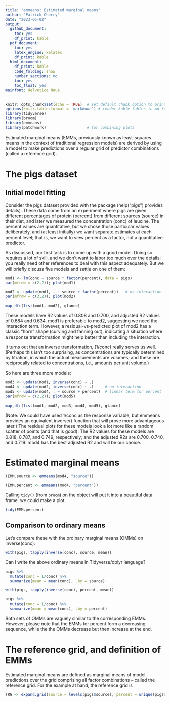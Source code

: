 ```yaml
---
title: "emmeans: Estimated marginal means"
author: "Patrick Cherry"
date: "2023-05-02"
output:
  github_document: 
    toc: yes
    df_print: kable
  pdf_document: 
    toc: yes
    latex_engine: xelatex
    df_print: kable
  html_document:
    df_print: kable
    code_folding: show
    number_sections: no
    toc: yes
    toc_float: yes
mainfont: Helvetica Neue
---
```

```r
knitr::opts_chunk$set(echo = TRUE)  # set default chunk option to print the code that generated that output
options(knitr.table.format = 'markdown') # render kable tables in md for github, comment out otherwise
library(tidyverse)
library(broom)
library(emmeans)
library(patchwork)                  # for combining plots
```

Estimated marginal means (EMMs, previously known as least-squares means in the context of traditional regression models) are derived by using a model to make predictions over a regular grid of predictor combinations (called a reference grid).

# The pigs dataset
## Initial model fitting
Consider the pigs dataset provided with the package (help("pigs") provides details). These data come from an experiment where pigs are given different percentages of protein (percent) from different sources (source) in their diet, and later we measured the concentration (conc) of leucine. The percent values are quantitative, but we chose those particular values deliberately, and (at least initially) we want separate estimates at each percent level; that is, we want to view percent as a factor, not a quantitative predictor.

As discussed, our first task is to come up with a good model. Doing so requires a lot of skill, and we don’t want to labor too much over the details; you really need other references to deal with this aspect adequately. But we will briefly discuss five models and settle on one of them:
```r
mod1 <- lm(conc ~ source * factor(percent), data = pigs)
par(mfrow = c(2,2)); plot(mod1)
```
```r
mod2 <- update(mod1, . ~ source + factor(percent))   # no interaction
par(mfrow = c(2,2)); plot(mod2)
```

```r
map_dfr(list(mod1, mod2), glance)
```


These models have R2 values of 0.808 and 0.700, and adjusted R2 values of 0.684 and 0.634. mod1 is preferable to mod2, suggesting we need the interaction term. However, a residual-vs-predicted plot of mod2 has a classic “horn” shape (curving and fanning out), indicating a situation where a response transformation might help better than including the interaction.

It turns out that an inverse transformation, (1/conc) really serves us well. (Perhaps this isn’t too surprising, as concentrations are typically determined by titration, in which the actual measurements are volumes; and these are reciprocally related to concentrations, i.e., amounts per unit volume.)

So here are three more models:
```r
mod3 <- update(mod1, inverse(conc) ~ .)
mod4 <- update(mod2, inverse(conc) ~ .)     # no interaction
mod5 <- update(mod4, . ~ source + percent)  # linear term for percent
par(mfrow = c(2,2)); plot(mod5)
```

```r
map_dfr(list(mod1, mod2, mod3, mod4, mod5), glance)
```
(Note: We could have used 1/conc as the response variable, but emmeans provides an equivalent inverse() function that will prove more advantageous later.) The residual plots for these models look a lot more like a random scatter of points (and that is good). The R2 values for these models are 0.818, 0.787, and 0.749, respectively; and the adjusted R2s are 0.700, 0.740, and 0.719. mod4 has the best adjusted R2 and will be our choice.

# Estimated marginal means
```r
(EMM.source <- emmeans(mod4, "source"))
```

```r
(EMM.percent <- emmeans(mod4, "percent"))
```

Calling `tidy()` (from `broom`) on the object will put it into a beautiful data frame. we could make a plot.

```r
tidy(EMM.percent)
```


## Comparison to ordinary means
Let’s compare these with the ordinary marginal means (OMMs) on inverse(conc):

```r
with(pigs, tapply(inverse(conc), source, mean))
```

Can I write the above ordinary means in Tidyverse/dplyr language? 
```r
pigs %>%
  mutate(conc = 1/conc) %>%
  summarize(mean = mean(conc), .by = source)
```

```r
with(pigs, tapply(inverse(conc), percent, mean))
```

```r
pigs %>%
  mutate(conc = 1/conc) %>%
  summarize(mean = mean(conc), .by = percent)
```

Both sets of OMMs are vaguely similar to the corresponding EMMs. However, please note that the EMMs for percent form a decreasing sequence, while the the OMMs decrease but then increase at the end.

# The reference grid, and definition of EMMs

Estimated marginal means are defined as marginal means of model predictions over the grid comprising all factor combinations – called the reference grid. For the example at hand, the reference grid is

```r
(RG <- expand.grid(source = levels(pigs$source), percent = unique(pigs$percent)))
```
